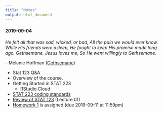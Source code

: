 ```yaml
---
title: "Notes"
output: html_document
---
```


<!--
Possible R Moments:
- opencpu
- htmlwidgets
- RMarkdown
- h2o
- drake
- charlatan


#### 2018-10-18

*My God hath been my support; he hath led me through mine afflictions in the 
wilderness; and he hath preserved me upon the waters of the great deep. He hath 
filled me with his love, even unto the consuming of my flesh. He hath confounded 
mine enemies, unto the causing of them to quake before me.*

\- [2 Nephi 4:20-22](https://www.lds.org/scriptures/bofm/2-ne/4.20-22)

+ Announcements
  + Final exam starts tomorrow at 8am and is due Monday (2018-10-22) at 11:59pm
  + No class on Tuesday (2018-10-23)
+ R Moment: [Hands-On Programming with R](https://rstudio-education.github.io/hopr/index.html)
+ Intro to the [Tidyverse](https://www.tidyverse.org)

![](data-science-workflow.png)

  + [Data sets](https://www.kaggle.com/datasets)
  + [NBA EDA](https://github.com/byu-stat-223/nba-players)
  + [Google Playstore EDA](https://github.com/byu-stat-223/google-playstore)


#### 2019-04-15

*Considering the Savior’s great promise for peace in this life and eternal life 
in the life to come, discipleship is a price worth paying. It is a price we cannot 
afford not to pay. By measure, the requirements of discipleship are much, much 
less than the promised blessings.*

\- James E. Faust ([GC October 2006](https://www.lds.org/general-conference/2006/10/discipleship?lang=eng){target="_blank"})

+ Announcements:
  + Final exam opens 6:00pm Today
    + Exam administered and submitted through RStudio Cloud
    + Open notes, open internet - not open neighbor
    + Due 11:59pm on Wednesday (2019-04-17)
    + No class on Wednesday (2019-04-17)
    + Plan on ~2-3 hours
+ R Moment: [rvest](https://rvest.tidyverse.org/index.html){target="_blank"}
+ [Practice Final](https://rstudio.cloud/spaces/12013/project/307411){target="_blank"}
+ Installing R and RStudio
  + [R](https://cran.r-project.org/){target="_blank}
  + [RStudio](https://www.rstudio.com/products/rstudio/download/#download){target="_blank}

#### 2019-04-10

*The Lord is with us, mindful of us and blessing us in ways only He can do.
Prayer can call down the strength and the revelation that we need to center our
thoughts on Jesus Christ and His atoning sacrifice. The Lord knew that at times
we would feel fear. I have been there and so have you, which is why the
scriptures are replete with the Lord’s counsel: “Be of good cheer, and do not
fear.”*

\- Ronald A. Rasband ([GC October
2018](https://www.lds.org/general-conference/2018/10/be-not-troubled?lang=eng){target="_blank"})

+ Announcements:
  + Statistics Closing Social Tomorrow
    + 3:30 - 5:00 in the Crabtree building
    + Ice Cream 3:30 - 4:00 in the hallway between rooms 123 and 135
  + Final exam opens 6:00pm Monday, 2019-04-15
    + Exam administered and submitted through RStudio Cloud
    + Open notes, open internet - not open neighbor
    + Due 11:59pm on Wednesday (2019-04-17)
    + Plan on ~2-3 hours
+ R Moment: [h2o](https://www.h2o.ai/){target="_blank"}
+ Permutation Tests Continued
  + [GPA](https://rstudio.cloud/spaces/12013/project/245727){target="_blank"}
(`10/l10_gpa.Rmd`)
+ [Enter the Tidyverse](https://www.tidyverse.org/){target="_blank"}

    ![](data-science-workflow.png)

  + [Tidy Tuesday Data](https://github.com/rfordatascience/tidytuesday){target="_blank"}

#### 2019-04-08

*Our present and our future will be happier if we are all always conscious of
the future. As we make current decisions we should always be asking "where will
this lead?"*

\- Dallin H. Oaks ([GC April
2019](https://www.lds.org/general-conference/2019/04/media/session_3_talk_8/6023569787001?lang=eng){target="_blank"})

+ Announcements:
  + Final exam opens a week from today (2019-04-15)
+ R Moment: [RStudio Connect](https://www.rstudio.com/products/connect/){target="_blank"}
  + [RStudio Quickstart](https://www.rstudio.com/products/quickstart/){target="_blank"}
+ Introduction to [Permutation Tests](https://en.wikipedia.org/wiki/Resampling_(statistics)#Permutation_tests){target="_blank"}
![](hypothesis-testing.png)
  + [Brothers](https://rstudio.cloud/spaces/12013/project/245727){target="_blank"}
(`10/l10_brothers.Rmd`)
  + [Faithful](https://rstudio.cloud/spaces/12013/project/245727){target="_blank"}
(`10/l10_faithful.Rmd`)
  + [GPA](https://rstudio.cloud/spaces/12013/project/245727){target="_blank"}
(`10/l10_gpa.Rmd`)
+ [Homework 5](https://rstudio.cloud/spaces/12013/project/300357){target="_blank"} Assigned (Due 2019-04-15 at 11:59pm)

#### 2019-04-03

*Faith is for the future. Faith builds on the past but never longs to stay
there. Faith trusts that God has great things in store for each of us and that
Christ truly is the “high priest of good things to come.”*

\- Jeffrey R. Holland ([BYU Devotional January 13,
2009](https://speeches.byu.edu/talks/jeffrey-r-holland_remember-lots-wife/){target="_blank"})

+ Announcements
  + [Midterm Solutions](https://rstudio.cloud/spaces/12013/project/294240){target="_blank"}
  
  ![](exam1-grade-distribution.png)
  
+ R Moment: [plumber](https://www.rplumber.io/){target="_blank"}
+ Bootstrap Continued
  + [Bootstrap coverage](https://rstudio.cloud/spaces/12013/project/245727){target="_blank"}
(`09/l09_bs_coverage.Rmd`)
  + [Bootstrap troubles](https://rstudio.cloud/spaces/12013/project/245727){target="_blank"}
(`09/l09_bs_troubles.Rmd`)
+ [Homework 4](https://rstudio.cloud/spaces/12013/project/289762){target="_blank"} Questions

#### 2019-04-01

*Therefore, dearly beloved brethren, let us cheerfully do all things that lie in
our power; and then may we stand still, with the utmost assurance, to see the 
salvation of God, and for his arm to be revealed.*

\- [Doctrine and Covenants 123:17](https://www.lds.org/scriptures/dc-testament/dc/123.17){target="_blank"}

+ Announcements
  + Exam 1 feedback and discussion on Wednesday (2019-04-03)
+ R Moment: [reticulate](https://rstudio.github.io/reticulate/){target="_blank"}
  + [Demo](https://rstudio.cloud/spaces/12013/project/289835){target="_blank"}
+ Introduction to [Bootstrap](https://en.wikipedia.org/wiki/Bootstrapping_(statistics)){target="_blank"}

    "Bootstrapping is the practice of estimating properties of an estimator
    (such as its variance) by measuring those properties when sampling from an
    approximating distribution." -
    [Wikipedia](https://en.wikipedia.org/wiki/Bootstrapping_(statistics)){target="_blank"}

  + [Bootstrap confidence interval on mean](https://rstudio.cloud/spaces/12013/project/245727){target="_blank"}
(`08/l08_mean.Rmd`)
  + [Memory loss](https://rstudio.cloud/spaces/12013/project/245727){target="_blank"}
(`08/l08_memory.Rmd`)
  + [Confidence interval](https://rstudio.cloud/spaces/12013/project/245727){target="_blank"}
(`08/l08_ci.Rmd`)
+ [Homework 4](https://rstudio.cloud/spaces/12013/project/289762){target="_blank"} Assigned (Due 2019-04-08 at 11:59pm)

#### 2019-03-25

*...Alma noted, “Time only is measured unto men.” Because speed is a measure of
distance over time, if time becomes less relevant, so does speed. Thus, in
eternal things, such as our ongoing progress in becoming like God, direction is
more important than speed. In the long run, the direction we are headed matters
much more than the rate at which we are moving.*

\- Kevin J. Worthen ([BYU Devotional January 8,
2019](https://speeches.byu.edu/talks/kevin-j-worthen_knowing-who-you-are/){target="_blank"})

+ Announcements:
  + First exam starts at 6:00pm today
    + Exam administered and submitted through RStudio Cloud
    + Open notes, open internet - **not open neighbor**
    + Due 11:59pm on Wednesday (2019-03-27) (No late submissions accepted)
    + Plan on ~2-3 hours
    + No class Wednesday (2019-03-27)
  + [Utah County R User Group](https://www.meetup.com/utah-county-rug/events/259516862/)
    + Thursday (2019-03-28), 7:30pm - 8:30pm, 210 TNRB
+ R Moment: [blogdown](https://bookdown.org/yihui/blogdown/){target="_blank"}
  + [rbind.io](https://support.rbind.io/about/)
+ [Homework 3](https://rstudio.cloud/spaces/12013/project/270863){target="_blank"} Questions
+ [Practice Midterm](https://rstudio.cloud/spaces/12013/project/277149){target="_blank"}

#### 2019-03-20

*Within each one of us, regardless of our own unique circumstances, challenges,
and even mistakes we have made, there is currently an essence of the divine. It
is part of our nature—a part of who we are that does not change.*

\- Kevin J. Worthen ([BYU Devotional January 8, 2019](https://speeches.byu.edu/talks/kevin-j-worthen_knowing-who-you-are/){target="_blank"})

+ R Moment: [Local Interpretable Model-agnostic Explanations (lime)](https://github.com/thomasp85/lime){target="_blank"}
+ [Homework 3](https://rstudio.cloud/spaces/12013/project/270863){target="_blank"} questions
+ [Simulation study for simple linear regression](https://rstudio.cloud/spaces/12013/project/245727){target="_blank"}
(`06/l06_regression.Rmd`)

#### 2019-03-18

*Face your doubts. Master your fears. “Cast not away therefore your confidence.”
Stay the course and see the beauty of life unfold for you.*

\- Jeffrey R. Holland ([BYU Devotional March 2, 1999](https://speeches.byu.edu/talks/jeffrey-r-holland_cast-not-away-therefore-your-confidence/){target="_blank"})

+ Announcements:
  + Midterm exam opens on Monday (2019-03-25)
    + In-class review that day
  + Due on Wednesday (2019-03-27) at 11:59pm
  + Open notes, open internet, **not open neighbor**
+ R Moment: [cheatsheets](https://www.rstudio.com/resources/cheatsheets/){target="_blank"}
+ [Simulation Study Outline](sim-study-outline.html)
+ [In class exercise](https://rstudio.cloud/spaces/12013/project/245727){target="_blank"}
(`05/l05_practice.Rmd`)
+ [Hypothesis Test](https://rstudio.cloud/spaces/12013/project/245727){target="_blank"}
(`05/l05_mean.Rmd`)
+ [Homework 3](https://rstudio.cloud/spaces/12013/project/270863){target="_blank"} Assigned (Due 2019-03-25 at 11:59pm)

#### 2019-03-13

*And it came to pass that the voice of the Lord came to them in their
afflictions, saying: Lift up your heads and be of good comfort, for I know of
the covenant which ye have made unto me; and I will covenant with my people and
deliver them out of bondage. And I will also ease the burdens which are put upon
your shoulders, that even you cannot feel them upon your backs, even while you
are in bondage; and this will I do that ye may stand as witnesses for me
hereafter, and that ye may know of a surety that I, the Lord God, do visit my
people in their afflictions.*

\- [Mosiah 24:13-14](https://www.lds.org/scriptures/bofm/mosiah/24.13-14?lang=eng){target="_blank"}

+ Announcements:
  + [Homework 2](https://rstudio.cloud/spaces/12013/project/260261){target="_blank"} is due Monday at 11:59pm
+ R Moment: [r2d3](https://rstudio.github.io/r2d3/){target="_blank"}
+ <iframe src="https://drive.google.com/file/d/1KM98keBVdjT2FVjl-2wuXXS6IBgZWyUA/preview" width="640" height="480"></iframe>
  + ***Note**: This video was recorded for last term, but covers the same
  content as today's lecture. We weren't using RStudio Cloud, so I'm just using
  RStudio on my desktop, but you should be able to follow along with the notes
  in RStudio Cloud. Also, some of the logistics in this video don't apply to
  this term (ie we do have class on Monday).*
+ [Confidence Intervals](https://rstudio.cloud/spaces/12013/project/245727){target="_blank"}
(`04/l04_ci.Rmd`)
+ [Simulation Study Outline](sim-study-outline.html)

#### 2019-03-11

*Obedience opens the door to the constant companionship of the Holy Ghost. And
the spiritual gifts and abilities activated by the power of the Holy Ghost
enable us to avoid deception—and to see, to feel, to know, to understand, and 
to remember things as they really are. You and I have been endowed with a greater
capacity for obedience precisely for these reasons.*

\- David A. Bednar ([Ensign June 2010](https://www.lds.org/ensign/2010/06/things-as-they-really-are?lang=eng){target="_blank"})

+ Announcements:
  + [Homework 1](https://rstudio.cloud/spaces/12013/project/245724){target="_blank"} due today at 11:59pm
+ R Moment: [gganimate](https://github.com/thomasp85/gganimate){target="_blank"}
+ [Homework 1](https://rstudio.cloud/spaces/12013/project/245724){target="_blank"} questions
+ <iframe src="https://drive.google.com/file/d/1vUce3xktUepRxiwfIHvSp9DXMc39r7nO/preview" width="640" height="480"></iframe>
+ [Assessing uncertainty in simulation studies](https://rstudio.cloud/spaces/12013/project/245727){target="_blank"}
(`03/l03_flipping_coins.Rmd`)
+  [The Central Limit Theorem](https://rstudio.cloud/spaces/12013/project/245727){target="_blank"}
(`03/l03_central_limit_theorem.Rmd`)
+ [Homework 2](https://rstudio.cloud/spaces/12013/project/260261){target="_blank"} is assigned (Due 2019-03-18 at 11:59pm)

#### 2019-03-06

*I testify that his intelligence is vastly superior in every field to the very 
brightest mortals in those fields and that his intellect in scope and truth far 
exceeds all human intellects. I thank him for encapsulating that exquisite mind 
in both perfect love and perfect humility. His brilliance is not the 
“catch-me-if-you-can” kind, but a pleading and patient, “Come, follow me.”*

\- Neal A. Maxwell ([GC April 1976](https://www.lds.org/general-conference/1976/04/jesus-of-nazareth-savior-and-king?lang=eng){target="_blank"})

+ Announcements
  + I will be gone next week. TAs will lead each class with a video lecture from 
  me
  + [Utah County R User Group](https://www.meetup.com/utah-county-rug/){target="_blank"}
  + If you do not have access to course materials / assignments on RStudio 
  Cloud, send me an email and I'll make sure you have the appropriate access.
+ R Moment: [Shiny](http://shiny.rstudio.com/gallery/){target="_blank"}
+ A word about [RMarkdown](https://rmarkdown.rstudio.com/){target="_blank"} and 
[Notebooks](https://rmarkdown.rstudio.com/r_notebooks){target="_blank"}
+ Introduction to simulation studies:
  + "Simulation study" and "Monte Carlo study" are synonymous.
  + Represent a real-world process programatically in order to evaluate statistical
  properties
  + Uses include:
    + Describing distributions (e.g., mean, variance, quantiles).
    + Evaluating point estimators.
    + Evaluating confidence intervals.
    + Investigating the properties and performance of testing hypothesis procedures.
    + Checking the finite-sample statistical properties of estimators and testing 
    procedures that have been motivated through asymptotics.
    + and many others...
  + Especially useful when theoretical derivations are unavailable, difficult, 
    or intractable.
+ [Flipping coins](https://rstudio.cloud/spaces/12013/project/245727){target="_blank"}
(`02/l02_coins.Rmd`)

-->

#### 2019-09-04

*He felt all that was sad, wicked, or bad,
All the pain we would ever know.
While His friends were asleep, He fought to keep
His promise made long ago.
Gethsemane. Jesus loves me,
So He went willingly to Gethsemane.*

\- Melanie Hoffman ([Gethsemane](https://www.lds.org/friend/2018/03/gethsemane?lang=eng){target="_blank"})

+ Stat 123 Q&A
+ Overview of the course.
+ Getting Started in STAT 223
  + [RStudio Cloud](https://rstudio.cloud/spaces/27975/join?access_code=FMplocv2xfiK2I%2BvxQsKcU9NL6pDyUyMFFuERruY){target="_blank"}
+ [STAT 223 coding standards](coding-standards.html)
+ [Review of STAT 123](https://rstudio.cloud/spaces/27975/project/481628){target="_blank"} (Lecture 01)
+ [Homework 1](https://rstudio.cloud/spaces/27975/project/481629){target="_blank"} is assigned (due 2019-09-11 at 11:59pm)
